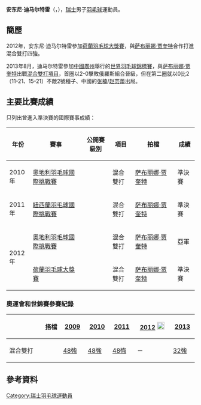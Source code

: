 {{noteTA|G1=Badminton}}
{{Infobox 羽球選手
| playername              = 安东尼·迪马尔特雷<br/>{{lang|en|Anthony Dumartheray}}
| image                   = 
| size                    = 
| caption                 = 
| birth_name              = 
| date_of_birth           = {{birth_date_and_age|1988|8|2}}
| place_of_birth          =
| height                  = 
| weight                  = 
| event                   = 男子單打、混合雙打
| country                 = {{SUI}}
| years_active            = 
| handedness              = 
| coach                   = 
| highest_ranking         = 第37位（混雙-[[萨布丽娜·贾奎特|贾奎特]]）
| date_of_highest_ranking = <ref name="highest-ranking">[http://bwfcontent.tournamentsoftware.com/ranking/player.aspx?id=4891&player=108647 BWF World Ranking - Ranking of Anthony DUMARTHERAY (54041)]{{en}}</ref>
| current_ranking         = 第271位（男單）<br/>第61位（混雙-[[萨布丽娜·贾奎特|贾奎特]]）
| date_of_current_ranking = 2013年5月16日<ref>[http://bwfcontent.tournamentsoftware.com/ranking/category.aspx?id=4891&category=472 BWF World Ranking - BWF世界排名榜 (5/16/2013) - Men's singles]{{en}}</ref><ref>[http://bwfcontent.tournamentsoftware.com/ranking/category.aspx?id=4891&category=476 BWF World Ranking - BWF世界排名榜 (5/16/2013) - Mixed doubles]{{en}}</ref>
| played                  = 29勝–45負（男單）<br/>20勝–30負（男雙）<br/>44勝–73負（混雙）
| titles                  = 
| bwf_profile             = A3859CF2-7AC5-480C-ABA3-E8582AC2C9CB
| bwf_id                  = 54041
| updated                 = 2013年5月22日
}}
{{MedalTableTop}}
{{MedalSport | 男子[[羽毛球|羽毛球]]}}
{{MedalCountry | {{SUI}}}}
{{MedalBottom}}
'''安东尼·迪马尔特雷'''（{{lang-en|'''Anthony Dumartheray'''}}，{{bd|1988年|8月2日|}}），[[瑞士|瑞士]]男子[[羽毛球|羽毛球]]運動員。

==簡歷==
2012年，安东尼·迪马尔特雷參加[[2012年荷蘭羽毛球大獎賽|荷蘭羽毛球大獎賽]]，與[[萨布丽娜·贾奎特|萨布丽娜·贾奎特]]合作打進混合雙打四強。

2013年8月，迪马尔特雷參加[[中國|中國]][[廣州|廣州]]舉行的[[2013年世界羽毛球錦標賽|世界羽毛球錦標賽]]，與[[萨布丽娜·贾奎特|萨布丽娜·贾奎特]]出戰[[2013年世界羽毛球錦標賽混合雙打項目|混合雙打項目]]，首圈以2-0擊敗俄羅斯組合晉級，但在第二圈就以0比2（11-21、15-21）不敵2號種子、中國的[[张楠_(羽毛球运动员)|张楠]]/[[赵芸蕾|赵芸蕾]]出局。

==主要比賽成績==
只列出曾進入準決賽的國際賽事成績：
{| class=wikitable style="text-align:center; font-size:small;" 
!width="50"|年份
!width="180"|賽事
!width="80"|公開賽級別
!width="60"|項目
!width="140"|拍檔
!width="50"|成績
|-
!rowspan="1"|2010年
|[[2010年奧地利羽毛球國際挑戰賽|奧地利羽毛球國際挑戰賽]]
|{{BWFIC}}
|混合雙打
|[[萨布丽娜·贾奎特|萨布丽娜·贾奎特]]
|bgcolor="#b8860b"|準決賽
|-
!rowspan="1"|2011年
|[[2011年紐西蘭羽毛球國際挑戰賽|紐西蘭羽毛球國際挑戰賽]]
|{{BWFIC}}
|混合雙打
|[[萨布丽娜·贾奎特|萨布丽娜·贾奎特]]
|bgcolor="#b8860b"|準決賽
|-
!rowspan="2"|2012年
|[[2012年奧地利羽毛球國際挑戰賽|奧地利羽毛球國際挑戰賽]]
|{{BWFIC}}
|混合雙打
|[[萨布丽娜·贾奎特|萨布丽娜·贾奎特]]
|bgcolor="silver"|亞軍
|-
|[[2012年荷蘭羽毛球大獎賽|荷蘭羽毛球大獎賽]]
|{{BWFGP}}
|混合雙打
|[[萨布丽娜·贾奎特|萨布丽娜·贾奎特]]
|bgcolor="#b8860b"|準決賽
|}
{{BWF賽事級別索引}}

===奧運會和世錦賽參賽紀錄===
{| class=wikitable style="text-align:center; font-size:small;" 
!
!搭檔
!width="50"|[[2009年世界羽毛球錦標賽|2009]]
!width="50"|[[2010年世界羽毛球錦標賽|2010]]
!width="50"|[[2011年世界羽毛球錦標賽|2011]]
!width="80"|[[2012年夏季奧林匹克運動會羽毛球比賽|2012]] [[File:Olympic_rings_without_rims.svg|20px]]
!width="50"|[[2013年世界羽毛球錦標賽|2013]]
|-
!width="80"|混合雙打
|align="left"|{{nowrap|[[萨布丽娜·贾奎特|萨布丽娜·贾奎特]]}}
|[[2009年世界羽毛球錦標賽混合雙打項目|48強]]
|[[2010年世界羽毛球錦標賽混合雙打項目|48強]]
|[[2011年世界羽毛球錦標賽混合雙打項目|48強]]
|－
|[[2013年世界羽毛球錦標賽混合雙打項目|32強]]
|}

==參考資料==
{{Reflist}}

{{DEFAULTSORT:Dumartheray, Anthony}}
[[Category:瑞士羽毛球運動員|Category:瑞士羽毛球運動員]]